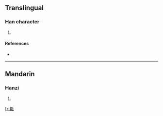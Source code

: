 ==Translingual==

===Han character===
{{Han char|rn=98|rad=瓦|as=09|sn=14|four=7123<sub>7</sub>|canj=竹月一女弓 (HBMVN), 戈月一女弓 (IBMVN)}}

# {{defn|Han|sort=瓦09}}

====References====
* {{Han ref|kx=0750.150|dkj=21550|dj=1158.300|hdz=21429.040|uh=7502|ud=29954|bh=E2D6|bd=58070}}

----

==Mandarin==

===Hanzi===
{{cmn-hanzi|pin=[[biān]] ([[bian1]])|wg=pien<sup>1</sup>}}

# {{defn|Mandarin|sort=瓦09}}

[[fr:甂]]